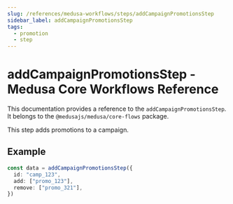 ```yaml
---
slug: /references/medusa-workflows/steps/addCampaignPromotionsStep
sidebar_label: addCampaignPromotionsStep
tags:
  - promotion
  - step
---
```



# addCampaignPromotionsStep - Medusa Core Workflows Reference

This documentation provides a reference to the `addCampaignPromotionsStep`. It belongs to the `@medusajs/medusa/core-flows` package.

This step adds promotions to a campaign.

## Example

```ts
const data = addCampaignPromotionsStep({
  id: "camp_123",
  add: ["promo_123"],
  remove: ["promo_321"],
})
```
